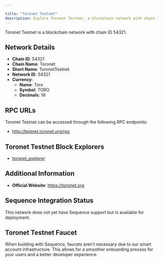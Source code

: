 ```yaml
---

title: "Toronet Testnet"
description: Explore Toronet Testnet, a blockchain network with chain ID 54321. Learn about its native currency, Toro, and how to interact with the network.
---
```




Toronet Testnet is a blockchain network with chain ID 54321.

## Network Details

- **Chain ID**: 54321
- **Chain Name**: Toronet
- **Short Name**: ToronetTestnet
- **Network ID**: 54321
- **Currency**: 
  - **Name**: Toro
  - **Symbol**: TORO
  - **Decimals**: 18

## RPC URLs

Toronet Testnet can be accessed through the following RPC endpoints:

- http://testnet.toronet.org/rpc

## Toronet Testnet Block Explorers

- [toronet_explorer](https://testnet.toronet.org)

## Additional Information

- **Official Website**: https://toronet.org

## Sequence Integration Status

This network does not yet have Sequence support but is available for deployment.

## Toronet Testnet Faucet

When building with Sequence, faucets aren't necessary due to our smart account infrastructure. This allows for a smoother onboarding process for your users and a better developer experience.

